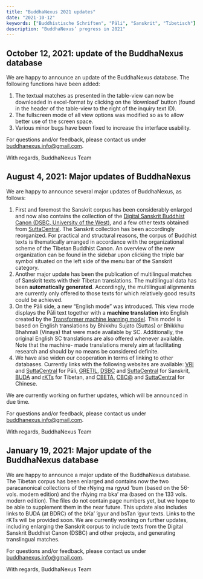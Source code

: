 ```yaml
---
title: "BuddhaNexus 2021 updates"
date: "2021-10-12"
keywords: ["Buddhistische Schriften", "Pāli", "Sanskrit", "Tibetisch"]
description: "BuddhaNexus’ progress in 2021"
---
```


## October 12, 2021: update of the BuddhaNexus database

We are happy to announce an update of the BuddhaNexus database. The following functions have been added:

1.  The textual matches as presented in the table-view can now be downloaded in excel-format by clicking on the ‘download’ button (found in the header of the table-view to the right of the inquiry text ID).
2.  The fullscreen mode of all view options was modified so as to allow better use of the screen space.
3.  Various minor bugs have been fixed to increase the interface usability.

For questions and/or feedback, please contact us under [buddhanexus.info@gmail.com](mailto:buddhanexus.info@gmail.com).

With regards,
BuddhaNexus Team

## August 4, 2021: Major updates of BuddhaNexus

We are happy to announce several major updates of BuddhaNexus, as follows:

1.  First and foremost the Sanskrit corpus has been considerably enlarged and now also contains the collection of the <a href="http://www.dsbcproject.org" target="_blank" rel="noopener">Digital Sanskrit Buddhist Canon (DSBC, University of the West)</a>, and a few other texts obtained from <a href="https://suttacentral.net" target="_blank" rel="noopener">SuttaCentral</a>. The Sanskrit collection has been accordingly reorganized. For practical and structural reasons, the corpus of Buddhist texts is thematically arranged in accordance with the organizational scheme of the Tibetan Buddhist Canon. An overview of the new organization can be found in the sidebar upon clicking the triple bar symbol situated on the left side of the menu bar of the Sanskrit category.
2.  Another major update has been the publication of multilingual matches of Sanskrit texts with their Tibetan translations. The multilingual data has been **automatically generated**. Accordingly, the multilingual alignments are currently only offered to those texts for which relatively good results could be achieved.
3.  On the Pāli side, a new “English mode” was introduced. This view mode displays the Pāli text together with a **machine translation** into English created by the <a href="https://github.com/tensorflow/tensor2tensor" target="_blank" rel="noopener">Transformer machine learning model</a>. This model is based on English translations by Bhikkhu Sujato (Suttas) or Bhikkhu Bhahmali (Vinaya) that were made available by SC. Additionally, the original English SC translations are also offered whenever available. Note that the machine- made translations merely aim at facilitating research and should by no means be considered definite.
4.  We have also widen our cooperation in terms of linking to other databases. Currently links with the following websites are available: <a href="https://tipitaka.org/" target="_blank" rel="noopener">VRI</a> and <a href="https://suttacentral.net" target="_blank" rel="noopener">SuttaCentral</a> for Pāli, <a href="http://gretil.sub.uni-goettingen.de/gretil.html" target="_blank" rel="noopener">GRETIL</a>, <a href="http://www.dsbcproject.org" target="_blank" rel="noopener">DSBC</a> and <a href="https://suttacentral.net" target="_blank" rel="noopener">SuttaCentral</a> for Sanskrit, <a href="https://www.bdrc.io/buda-archive/" target="_blank" rel="noopener">BUDA</a> and <a href="https://www.istb.univie.ac.at/kanjur/rktsneu/sub/index.php" target="_blank" rel="noopener">rKTs</a> for Tibetan, and <a href="https://cbeta.org" target="_blank" rel="noopener">CBETA</a>, <a href="https://dazangthings.nz/cbc/" target="_blank" rel="noopener">CBC@</a> and <a href="https://suttacentral.net" target="_blank" rel="noopener">SuttaCentral</a> for Chinese.

We are currently working on further updates, which will be announced in due time.

For questions and/or feedback, please contact us under [buddhanexus.info@gmail.com](mailto:buddhanexus.info@gmail.com).

With regards,
BuddhaNexus Team

## January 19, 2021: Major update of the BuddhaNexus database

We are happy to announce a major update of the BuddhaNexus database. The Tibetan corpus has been enlarged and contains now the two paracanonical collections of the rNying ma rgyud ’bum (based on the 56-vols. modern edition) and the rNying ma bka’ ma (based on the 133 vols. modern edition). The files do not contain page numbers yet, but we hope to be able to supplement them in the near future.
This update also includes links to BUDA (at BDRC) of the bKa’ ’gyur and bsTan ’gyur texts. Links to the rKTs will be provided soon.
We are currently working on further updates, including enlarging the Sanskrit corpus to include texts from the Digital Sanskrit Buddhist Canon (DSBC) and other projects, and generating translingual matches.

For questions and/or feedback, please contact us under [buddhanexus.info@gmail.com](mailto:buddhanexus.info@gmail.com).

With regards,
BuddhaNexus Team
